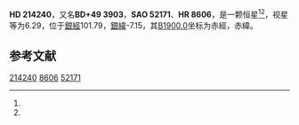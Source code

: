 {{Starbox begin
| name = HD 214240
}}
{{Starbox observe
| epoch = [[J2000.0|J2000.0]]
| constell = {{星座名待查}}<ref name=SIMBAD>{{cite web
 | url=http://simbad.u-strasbg.fr/simbad/sim-id?Ident=HR+8606
 | title =Pulsating variable Star
 | publisher=Centre de Données astronomiques de Strasbourg
 | work=SIMBAD
 | accessdate=2012-07-13}}</ref><ref name=DATA>{{cite web
 | url=http://vizier.u-strasbg.fr/viz-bin/VizieR-5?-out.add=.&-source=5050&-corr=PK=HR&-out.max=9999&HR=8606
 | title=VizieR Detailed Page
 | accessdate=2012-07-13
 | archive-date=2016-03-05
 | archive-url=https://web.archive.org/web/20160305001508/http://vizier.u-strasbg.fr/viz-bin/VizieR-5?-out.add=.&-source=5050&-corr=PK=HR&-out.max=9999&HR=8606
 | dead-url=no
 }}</ref>
| 星官 = 
| ra = {{RA|22|35|53.4}}<ref name=SIMBAD /><ref name=DATA />
| dec = {{DEC|+50|4|16}}<ref name=SIMBAD /><ref name=DATA />
| appmag_v = 6.29<ref name=SIMBAD /><ref name=DATA />
}}
{{Starbox character
| class = B3V<ref name=SIMBAD /><ref name=DATA />
| b-v = -0.05<ref name=SIMBAD /><ref name=DATA />
| u-b = -0.54<ref name=SIMBAD /><ref name=DATA />
| r-i = <ref name=SIMBAD /><ref name=DATA />
| variable = 
}}
{{Starbox astrometry
| radial_v = -0.54
| prop_mo_ra = -15
| parallax = 
| p_error = 
}}
{{Starbox catalog
| names =BD+49 3903，[[SAO星表|SAO]] 52171，[[HD星表|HD]] 214240，[[HR星表|HR]] 8606}}
{{Starbox reference |Simbad=HR+8606}}
{{Starbox end}}

'''HD 214240'''，又名'''BD+49 3903'''，'''SAO 52171'''、'''HR 8606'''，是一颗恒星<ref name=SIMBAD /><ref name=DATA />，视星等为6.29，位于[[銀道座標系|銀經]]101.79，[[銀道座標系|銀緯]]-7.15，其[[B1900.0|B1900.0]]坐标为赤經{{RA|22|31|44}}，赤緯{{DEC|+49|-7.15|10}}。

== 参考文献 ==
{{reflist}}

{{star-stub}}

[[Category:HD和HDE天體|214240]]
[[Category:HR天體|8606]]
[[Category:SAO天體|52171]]
